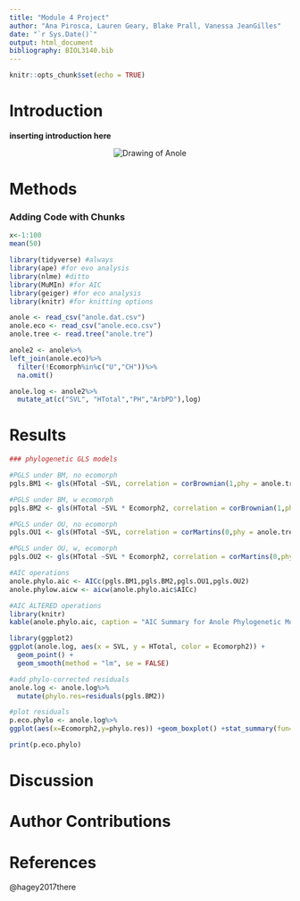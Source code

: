```yaml
---
title: "Module 4 Project"
author: "Ana Pirosca, Lauren Geary, Blake Prall, Vanessa JeanGilles"
date: "`r Sys.Date()`"
output: html_document
bibliography: BIOL3140.bib
---
```


```r
knitr::opts_chunk$set(echo = TRUE)
```

# Introduction
__inserting introduction here__

::: {style="text-align: center;"}
<img src="https://upload.wikimedia.org/wikipedia/commons/thumb/4/4b/Green_anole.jpg/640px-Green_anole.jpg" alt="Drawing of Anole" />
:::

# Methods
### Adding Code with Chunks
```r
x<-1:100
mean(50)
```

```r
library(tidyverse) #always
library(ape) #for evo analysis
library(nlme) #ditto
library(MuMIn) #for AIC
library(geiger) #for eco analysis
library(knitr) #for knitting options
```

```r
anole <- read_csv("anole.dat.csv")
anole.eco <- read_csv("anole.eco.csv")
anole.tree <- read.tree("anole.tre")
```

```r
anole2 <- anole%>%
left_join(anole.eco)%>%
  filter(!Ecomorph%in%c("U","CH"))%>%
  na.omit()

anole.log <- anole2%>%
  mutate_at(c("SVL", "HTotal","PH","ArbPD"),log)
```

# Results

```r
### phylogenetic GLS models

#PGLS under BM, no ecomorph
pgls.BM1 <- gls(HTotal ~SVL, correlation = corBrownian(1,phy = anole.tree,form=~Species),data = anole.log, method = "ML")

#PGLS under BM, w ecomorph
pgls.BM2 <- gls(HTotal ~SVL * Ecomorph2, correlation = corBrownian(1,phy = anole.tree,form=~Species),data = anole.log, method = "ML")

#PGLS under OU, no ecomorph
pgls.OU1 <- gls(HTotal ~SVL, correlation = corMartins(0,phy = anole.tree,form=~Species),data = anole.log, method = "ML")

#PGLS under OU, w, ecomorph
pgls.OU2 <- gls(HTotal ~SVL * Ecomorph2, correlation = corMartins(0,phy = anole.tree,form=~Species),data = anole.log, method = "ML")
```

```r
#AIC operations
anole.phylo.aic <- AICc(pgls.BM1,pgls.BM2,pgls.OU1,pgls.OU2)
anole.phylow.aicw <- aicw(anole.phylo.aic$AICc)
```

```r
#AIC ALTERED operations
library(knitr)
kable(anole.phylo.aic, caption = "AIC Summary for Anole Phylogenetic Models")
```

```r
library(ggplot2)
ggplot(anole.log, aes(x = SVL, y = HTotal, color = Ecomorph2)) +
  geom_point() +
  geom_smooth(method = "lm", se = FALSE)
```

```r
#add phylo-corrected residuals
anole.log <- anole.log%>%
  mutate(phylo.res=residuals(pgls.BM2))
```

```r
#plot residuals
p.eco.phylo <- anole.log%>%
ggplot(aes(x=Ecomorph2,y=phylo.res)) +geom_boxplot() +stat_summary(fun=mean, geom="point", size=3)

print(p.eco.phylo)
```

# Discussion

# Author Contributions

# References

@hagey2017there
